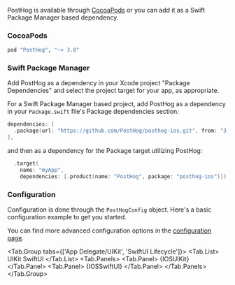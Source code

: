 
PostHog is available through [CocoaPods](http://cocoapods.org) or you can add it as a Swift Package Manager based dependency.

### CocoaPods

```ruby file=Podfile
pod "PostHog", "~> 3.0"
```

### Swift Package Manager

Add PostHog as a dependency in your Xcode project "Package Dependencies" and select the project target for your app, as appropriate.

For a Swift Package Manager based project, add PostHog as a dependency in your `Package.swift` file's Package dependencies section:

```swift file=Package.swift
dependencies: [
  .package(url: "https://github.com/PostHog/posthog-ios.git", from: "3.0.0")
],
```

and then as a dependency for the Package target utilizing PostHog:

```swift file=Package.swift
  .target(
    name: "myApp",
    dependencies: [.product(name: "PostHog", package: "posthog-ios")]),
```

### Configuration

Configuration is done through the `PostHogConfig` object. Here's a basic configuration example to get you started. 

You can find more advanced configuration options in the [configuration page](/docs/libraries/ios/configuration).

<Tab.Group tabs={['App Delegate/UIKit', 'SwiftUI Lifecycle']}>
     <Tab.List>
         <Tab>UIKit</Tab>
         <Tab>SwiftUI</Tab>
     </Tab.List>
     <Tab.Panels>
         <Tab.Panel>
            {IOSUIKit}
         </Tab.Panel>
         <Tab.Panel>
            {IOSSwiftUI}
         </Tab.Panel>
     </Tab.Panels>
 </Tab.Group>
